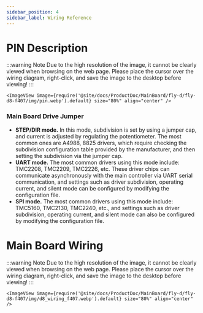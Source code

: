 ```yaml
---
sidebar_position: 4
sidebar_label: Wiring Reference
---
```


# PIN Description

:::warning Note
Due to the high resolution of the image, it cannot be clearly viewed when browsing on the web page. Please place the cursor over the wiring diagram, right-click, and save the image to the desktop before viewing!
:::

    <ImageView image={require('@site/docs/ProductDoc/MainBoard/fly-d/fly-d8-f407/img/pin.webp').default} size="80%" align="center" />
    
### Main Board Drive Jumper

* **STEP/DIR mode.** In this mode, subdivision is set by using a jumper cap, and current is adjusted by regulating the potentiometer. The most common ones are A4988, 8825 drivers, which require checking the subdivision configuration table provided by the manufacturer, and then setting the subdivision via the jumper cap.
* **UART mode.** The most common drivers using this mode include: TMC2208, TMC2209, TMC2226, etc. These driver chips can communicate asynchronously with the main controller via UART serial communication, and settings such as driver subdivision, operating current, and silent mode can be configured by modifying the configuration file.
* **SPI mode.** The most common drivers using this mode include: TMC5160, TMC2130, TMC2240, etc., and settings such as driver subdivision, operating current, and silent mode can also be configured by modifying the configuration file.

# Main Board Wiring

:::warning Note
Due to the high resolution of the image, it cannot be clearly viewed when browsing on the web page. Please place the cursor over the wiring diagram, right-click, and save the image to the desktop before viewing!
:::

    <ImageView image={require('@site/docs/ProductDoc/MainBoard/fly-d/fly-d8-f407/img/d8_wiring_f407.webp').default} size="80%" align="center" />